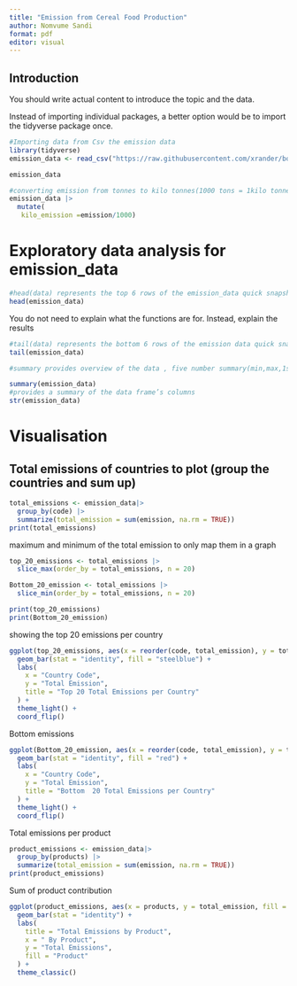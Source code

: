 ```yaml
---
title: "Emission from Cereal Food Production"
author: Nomvume Sandi
format: pdf
editor: visual
---
```


## Introduction

You should write actual content to introduce the topic and the data.

Instead of importing individual packages, a better option would be to import the tidyverse package once. 

```r
#Importing data from Csv the emission data
library(tidyverse)
emission_data <- read_csv("https://raw.githubusercontent.com/xrander/bootcamp-test/master/data/emission_data.csv")

emission_data
```



```r
#converting emission from tonnes to kilo tonnes(1000 tons = 1kilo tonnes)
emission_data |> 
  mutate(
   kilo_emission =emission/1000)

```

# Exploratory data analysis for emission_data
```r
#head(data) represents the top 6 rows of the emission_data quick snapshot
head(emission_data)
```

You do not need to explain what the functions are for. Instead, explain the results
```r
#tail(data) represents the bottom 6 rows of the emission data quick snapshot
tail(emission_data)
```


```r
#summary provides overview of the data , five number summary(min,max,1st qartile , 3rd quartile , Range)
```


```r
summary(emission_data)
#provides a summary of the data frame’s columns
str(emission_data)


```

# Visualisation

## Total emissions of countries to plot (group the countries and sum up)
```r

total_emissions <- emission_data|>
  group_by(code) |>
  summarize(total_emission = sum(emission, na.rm = TRUE))
print(total_emissions)
```


maximum and minimum of the total emission to only map them in a graph 

```r

top_20_emissions <- total_emissions |>
  slice_max(order_by = total_emissions, n = 20)
```


```r
Bottom_20_emission <- total_emissions |>
  slice_min(order_by = total_emissions, n = 20)
```


```r
print(top_20_emissions)
print(Bottom_20_emission)
```

showing the top 20 emissions per country


```r
ggplot(top_20_emissions, aes(x = reorder(code, total_emission), y = total_emission)) +
  geom_bar(stat = "identity", fill = "steelblue") +
  labs(
    x = "Country Code",
    y = "Total Emission",
    title = "Top 20 Total Emissions per Country"
  ) +
  theme_light() +
  coord_flip()
```


Bottom emissions


```r

ggplot(Bottom_20_emission, aes(x = reorder(code, total_emission), y = total_emission)) +
  geom_bar(stat = "identity", fill = "red") +
  labs(
    x = "Country Code",
    y = "Total Emission",
    title = "Bottom  20 Total Emissions per Country"
  ) +
  theme_light() +
  coord_flip()
```

Total emissions per product


```r

product_emissions <- emission_data|>
  group_by(products) |>
  summarize(total_emission = sum(emission, na.rm = TRUE))
print(product_emissions)

```

Sum of product contribution


```r

ggplot(product_emissions, aes(x = products, y = total_emission, fill = products)) +
  geom_bar(stat = "identity") +
  labs(
    title = "Total Emissions by Product",
    x = " By Product",
    y = "Total Emissions",
    fill = "Product"
  ) +
  theme_classic()
```
